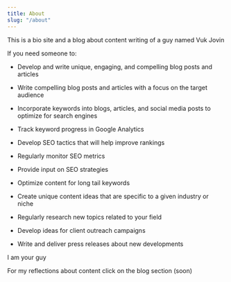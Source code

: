 ```yaml
---
title: About
slug: "/about"
---
```


This is a bio site and a blog about content writing of a guy named Vuk Jovin 

If you need someone to:

- Develop and write unique, engaging, and compelling blog posts and articles

- Write compelling blog posts and articles with a focus on the target audience

- Incorporate keywords into blogs, articles, and social media posts to optimize for search engines

- Track keyword progress in Google Analytics

- Develop SEO tactics that will help improve rankings

- Regularly monitor SEO metrics

- Provide input on SEO strategies

- Optimize content for long tail keywords

- Create unique content ideas that are specific to a given industry or niche

- Regularly research new topics related to your field

- Develop ideas for client outreach campaigns

- Write and deliver press releases about new developments

I am your guy 


For my reflections about content click on the blog section (soon) 

